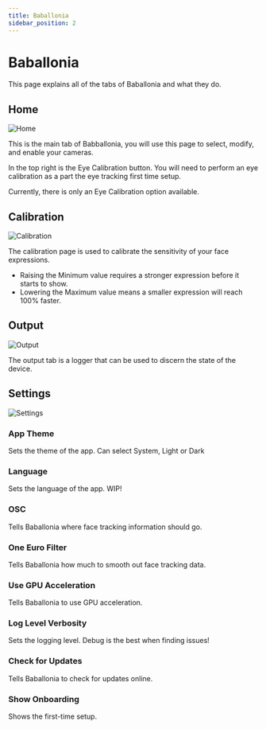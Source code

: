 ```yaml
---
title: Baballonia
sidebar_position: 2
---
```



# Baballonia

This page explains all of the tabs of Baballonia and what they do.

## Home

![Home](@site\static\img\avalonia\Home.png)

This is the main tab of Babballonia, you will use this page to select, modify, and enable your cameras. 

In the top right is the Eye Calibration button. You will need to perform an eye calibration as a part the eye tracking first time setup.

Currently, there is only an Eye Calibration option available.

## Calibration

![Calibration](@site\static\img\avalonia\Calibration.png)

The calibration page is used to calibrate the sensitivity of your face expressions.
- Raising the Minimum value requires a stronger expression before it starts to show.
- Lowering the Maximum value means a smaller expression will reach 100% faster.





## Output

![Output](@site\static\img\avalonia\Output.png)

The output tab is a logger that can be used to discern the state of the device.

## Settings

![Settings](@site\static\img\avalonia\Settings.png)

### App Theme
Sets the theme of the app. Can select System, Light or Dark

### Language
Sets the language of the app. WIP!

### OSC
Tells Baballonia where face tracking information should go.

### One Euro Filter
Tells Baballonia how much to smooth out face tracking data.

### Use GPU Acceleration
Tells Baballonia to use GPU acceleration.

### Log Level Verbosity
Sets the logging level. Debug is the best when finding issues!

### Check for Updates
Tells Baballonia to check for updates online.

### Show Onboarding
Shows the first-time setup.
